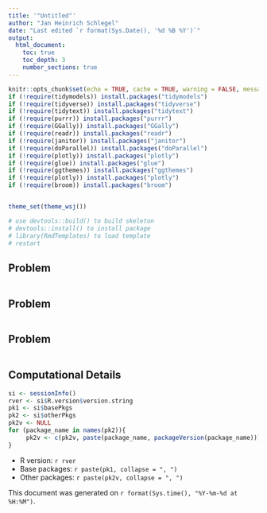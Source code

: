```yaml
---
title: '"Untitled"'
author: "Jan Heinrich Schlegel"
date: "Last edited `r format(Sys.Date(), '%d %B %Y')`"
output:
  html_document:
    toc: true
    toc_depth: 3
    number_sections: true
---
```


```r
knitr::opts_chunk$set(echo = TRUE, cache = TRUE, warning = FALSE, message = FALSE, dpi = 180, fig.width = 8, fig.height = 5)
if (!require(tidymodels)) install.packages("tidymodels")
if (!require(tidyverse)) install.packages("tidyverse")
if (!require(tidytext)) install.packages("tidytext")
if (!require(purrr)) install.packages("purrr")
if (!require(GGally)) install.packages("GGally")
if (!require(readr)) install.packages("readr")
if (!require(janitor)) install.packages("janitor")
if (!require(doParallel)) install.packages("doParallel")
if (!require(plotly)) install.packages("plotly")
if (!require(glue)) install.packages("glue")
if (!require(ggthemes)) install.packages("ggthemes")
if (!require(plotly)) install.packages("plotly")
if (!require(broom)) install.packages("broom")


theme_set(theme_wsj())
```


```r
# use devtools::build() to build skeleton
# devtools::install() to install package
# library(RmdTemplates) to load template
# restart
```


## Problem
```r

```


## Problem
```r

```


## Problem
```r

```



## Computational Details {-}

```r
si <- sessionInfo()
rver <- si$R.version$version.string
pk1 <- si$basePkgs
pk2 <- si$otherPkgs
pk2v <- NULL
for (package_name in names(pk2)){
     pk2v <- c(pk2v, paste(package_name, packageVersion(package_name)))
}

```

* R version: `r rver`
* Base packages: `r paste(pk1, collapse = ", ")`
* Other packages: `r paste(pk2v, collapse = ", ")`

This document was generated on `r format(Sys.time(), "%Y-%m-%d at %H:%M")`.
